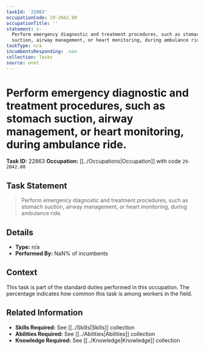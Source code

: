 ```yaml
---
taskId: '22863'
occupationCode: 29-2042.00
occupationTitle: ''
statement: >-
  Perform emergency diagnostic and treatment procedures, such as stomach
  suction, airway management, or heart monitoring, during ambulance ride.
taskType: n/a
incumbentsResponding: .nan
collection: Tasks
source: onet
---
```

# Perform emergency diagnostic and treatment procedures, such as stomach suction, airway management, or heart monitoring, during ambulance ride.

**Task ID:** 22863
**Occupation:** [[../Occupations|Occupation]] with code `29-2042.00`

## Task Statement

> Perform emergency diagnostic and treatment procedures, such as stomach suction, airway management, or heart monitoring, during ambulance ride.

## Details

- **Type:** n/a
- **Performed By:** NaN% of incumbents

## Context

This task is part of the standard duties performed in this occupation. The percentage indicates how common this task is among workers in the field.

## Related Information

- **Skills Required:** See [[../Skills|Skills]] collection
- **Abilities Required:** See [[../Abilities|Abilities]] collection
- **Knowledge Required:** See [[../Knowledge|Knowledge]] collection
